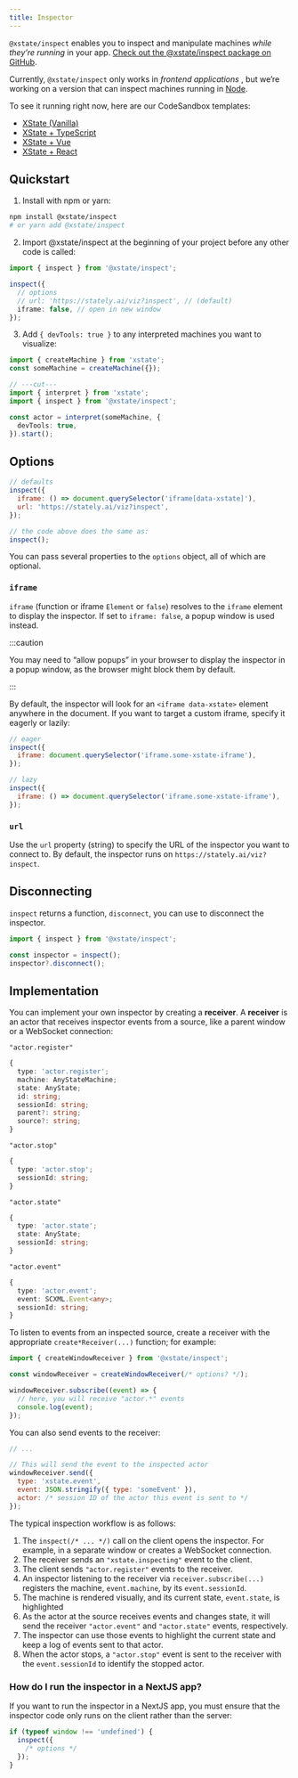 ```yaml
---
title: Inspector
---
```


`@xstate/inspect` enables you to inspect and manipulate machines _while they’re running_ in your app. [Check out the @xstate/inspect package on GitHub](https://github.com/statelyai/xstate/tree/main/packages/xstate-inspect).

Currently, `@xstate/inspect` only works in _frontend applications_ , but we’re working on a version that can inspect machines running in [Node](https://nodejs.org/).

To see it running right now, here are our CodeSandbox templates:

- [XState (Vanilla)](https://codesandbox.io/s/xstate-ts-viz-template-qzdvv)
- [XState + TypeScript](https://codesandbox.io/s/xstate-ts-viz-template-qzdvv)
- [XState + Vue](https://codesandbox.io/s/xstate-vue-viz-template-r5wd7)
- [XState + React](https://codesandbox.io/s/xstate-react-viz-template-5wq3q)

## Quickstart

1. Install with npm or yarn:

```bash
npm install @xstate/inspect
# or yarn add @xstate/inspect
```

2. Import @xstate/inspect at the beginning of your project before any other code is called:

```ts twoslash
import { inspect } from '@xstate/inspect';

inspect({
  // options
  // url: 'https://stately.ai/viz?inspect', // (default)
  iframe: false, // open in new window
});
```

3. Add `{ devTools: true }` to any interpreted machines you want to visualize:

```ts twoslash
import { createMachine } from 'xstate';
const someMachine = createMachine({});

// ---cut---
import { interpret } from 'xstate';
import { inspect } from '@xstate/inspect';

const actor = interpret(someMachine, {
  devTools: true,
}).start();
```

## Options

```js
// defaults
inspect({
  iframe: () => document.querySelector('iframe[data-xstate]'),
  url: 'https://stately.ai/viz?inspect',
});

// the code above does the same as:
inspect();
```

You can pass several properties to the `options` object, all of which are optional.

### `iframe`

`iframe` (function or iframe `Element` or `false`) resolves to the `iframe` element to display the inspector. If set to `iframe: false`, a popup window is used instead.

:::caution 

You may need to “allow popups” in your browser to display the inspector in a popup window, as the browser might block them by default.

:::

By default, the inspector will look for an `<iframe data-xstate>` element anywhere in the document. If you want to target a custom iframe, specify it eagerly or lazily:

```js
// eager
inspect({
  iframe: document.querySelector('iframe.some-xstate-iframe'),
});
```

```js
// lazy
inspect({
  iframe: () => document.querySelector('iframe.some-xstate-iframe'),
});
```

### `url`

Use the `url` property (string) to specify the URL of the inspector you want to connect to. By default, the inspector runs on `https://stately.ai/viz?inspect`.

## Disconnecting

`inspect` returns a function, `disconnect`, you can use to disconnect the inspector.

```ts twoslash
import { inspect } from '@xstate/inspect';

const inspector = inspect();
inspector?.disconnect();
```

## Implementation

You can implement your own inspector by creating a **receiver**. A **receiver** is an actor that receives inspector events from a source, like a parent window or a WebSocket connection:

`"actor.register"`

  ```ts
  {
    type: 'actor.register';
    machine: AnyStateMachine;
    state: AnyState;
    id: string;
    sessionId: string;
    parent?: string;
    source?: string;
  }
  ```

`"actor.stop"`

  ```ts
  {
    type: 'actor.stop';
    sessionId: string;
  }
  ```

`"actor.state"`

  ```ts
  {
    type: 'actor.state';
    state: AnyState;
    sessionId: string;
  }
  ```

`"actor.event"`

  ```ts
  {
    type: 'actor.event';
    event: SCXML.Event<any>;
    sessionId: string;
  }
  ```

To listen to events from an inspected source, create a receiver with the appropriate `create*Receiver(...)` function; for example:

```js
import { createWindowReceiver } from '@xstate/inspect';

const windowReceiver = createWindowReceiver(/* options? */);

windowReceiver.subscribe((event) => {
  // here, you will receive "actor.*" events
  console.log(event);
});
```

You can also send events to the receiver:

```js
// ...

// This will send the event to the inspected actor
windowReceiver.send({
  type: 'xstate.event',
  event: JSON.stringify({ type: 'someEvent' }),
  actor: /* session ID of the actor this event is sent to */
});
```

The typical inspection workflow is as follows:

1. The `inspect(/* ... */)` call on the client opens the inspector. For example, in a separate window or creates a WebSocket connection.
2. The receiver sends an `"xstate.inspecting"` event to the client.
3. The client sends `"actor.register"` events to the receiver.
4. An inspector listening to the receiver via `receiver.subscribe(...)` registers the machine, `event.machine`, by its `event.sessionId`.
5. The machine is rendered visually, and its current state, `event.state`, is highlighted
6. As the actor at the source receives events and changes state, it will send the receiver `"actor.event"` and `"actor.state"` events, respectively.
7. The inspector can use those events to highlight the current state and keep a log of events sent to that actor.
8. When the actor stops, a `"actor.stop"` event is sent to the receiver with the `event.sessionId` to identify the stopped actor.

### How do I run the inspector in a NextJS app?

If you want to run the inspector in a NextJS app, you must ensure that the inspector code only runs on the client rather than the server:

```js
if (typeof window !== 'undefined') {
  inspect({
    /* options */
  });
}
```

